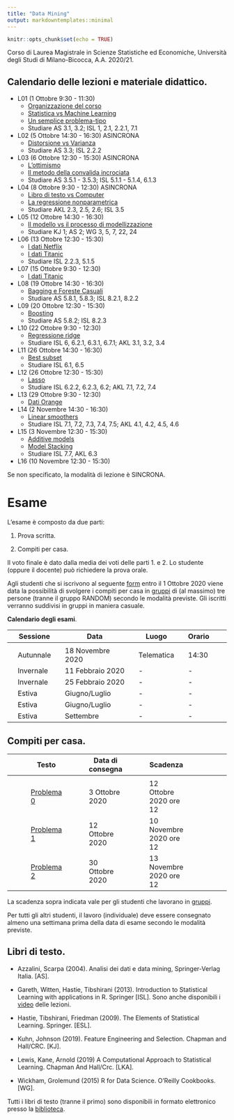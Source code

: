 ```yaml
---
title: "Data Mining"
output: markdowntemplates::minimal
---
```


```r
knitr::opts_chunk$set(echo = TRUE)
```

Corso di Laurea Magistrale in Scienze Statistiche ed Economiche, Università degli Studi di Milano-Bicocca, A.A. 2020/21.

## Calendario delle lezioni e materiale didattico.

* L01 (1 Ottobre 9:30 - 11:30)
  * [Organizzazione del corso](docs/lezioni/L01/Organizzazione.html)
  * [Statistica vs Machine Learning](docs/lezioni/L01/Introduzione.html)
  * [Un semplice problema-tipo](docs/lezioni/L01/ProblemaTipo.html)
  * Studiare AS 3.1, 3.2; ISL 1, 2.1, 2.2.1, 7.1
  
* L02 (5 Ottobre 14:30 - 16:30) ASINCRONA
  * [Distorsione vs Varianza](docs/lezioni/L02/DistorsioneVsVarianza.html)
  * Studiare AS 3.3; ISL 2.2.2
  
* L03 (6 Ottobre 12:30 - 15:30) ASINCRONA
  * [L'ottimismo](docs/lezioni/L03/Ottimismo.html)
  * [Il metodo della convalida incrociata](docs/lezioni/L03/ConvalidaIncrociata.html)
  * Studiare AS 3.5.1 - 3.5.3; ISL 5.1.1 - 5.1.4, 6.1.3
  
* L04 (8 Ottobre 9:30 - 12:30) ASINCRONA
  * [Libro di testo vs Computer](docs/lezioni/L04/LibroVsComputer.html)
  * [La regressione nonparametrica](docs/lezioni/L04/kNN.html)
  * Studiare AKL 2.3, 2.5, 2.6; ISL 3.5

* L05 (12 Ottobre 14:30 - 16:30) 
  * [Il modello vs il processo di modellizzazione](docs/lezioni/L05/ModelVsPM.html)
  * Studiare KJ 1; AS 2; WG 3, 5, 7, 22, 24

* L06 (13 Ottobre 12:30 - 15:30) 
  * [I dati Netflix](docs/lezioni/L06/Netflix.html)
  * [I dati Titanic](docs/lezioni/L06/Titanic.html)
  * Studiare ISL 2.2.3, 5.1.5

* L07 (15 Ottobre 9:30 - 12:30)
  * [I dati Titanic](docs/lezioni/L06/Titanic.html)

* L08 (19 Ottobre 14:30 - 16:30) 
  * [Bagging e Foreste Casuali](docs/lezioni/L07/BaggingFC.html)
  * Studiare AS 5.8.1, 5.8.3; ISL 8.2.1, 8.2.2

* L09 (20 Ottobre 12:30 - 15:30) 
  * [Boosting](docs/lezioni/L08/Boosting.html)
  * Studiare AS 5.8.2; ISL 8.2.3

* L10 (22 Ottobre 9:30 - 12:30) 
  * [Regressione ridge](docs/lezioni/L09/Ridge.html)
  * Studiare ISL 6, 6.2.1, 6.3.1, 6.7.1; AKL 3.1, 3.2, 3.4

* L11 (26 Ottobre 14:30 - 16:30) 
  * [Best subset](docs/lezioni/L11/Bestsubsets.html)
  * Studiare ISL 6.1, 6.5
  
* L12 (26 Ottobre 12:30 - 15:30) 
  * [Lasso](docs/lezioni/L12/Lasso.html)
  * Studiare ISL 6.2.2, 6.2.3, 6.2; AKL 7.1, 7.2, 7.4

* L13 (29 Ottobre 9:30 - 12:30) 
  * [Dati Orange](docs/lezioni/L13/Orange.html)

* L14 (2 Novembre 14:30 - 16:30) 
  * [Linear smoothers](docs/lezioni/L14/LinearSmoothers.html)
  * Studiare ISL 7.1, 7.2, 7.3, 7.4, 7.5;  AKL 4.1, 4.2, 4.5, 4.6 

* L15 (3 Novembre 12:30 - 15:30) 
  * [Additive models](docs/lezioni/L15/AdditiveModels.html)
  * [Model Stacking](docs/lezioni/L15/ModelStaking.html)
  * Studiare ISL 7.7, AKL 6.3

* L16 (10 Novembre 12:30 - 15:30) 

Se non specificato, la modalità di lezione è SINCRONA.

# Esame

L'esame è composto da due parti:

1. Prova scritta.

2. Compiti per casa.

Il voto finale è dato dalla media dei voti delle parti 1. e 2. Lo studente (oppure il docente) può richiedere la prova orale.

Agli studenti che si iscrivono al seguente [form](https://docs.google.com/forms/d/e/1FAIpQLSdOOTc_IcCx8Nzv7JhxqIcs7C3nvTv9mdUS3PpMSMpF7thNxQ/viewform?usp=sf_link) entro il 1 Ottobre 2020 viene data la possibilità di svolgere i compiti per casa in [gruppi](docs/hw/gruppiDM.pdf) di (al massimo) tre persone (tranne il gruppo RANDOM) secondo le modalità previste. Gli iscritti verranno suddivisi in gruppi in maniera casuale. 

**Calendario degli esami**.

|| Sessione || Data || Luogo || Orario ||
|-|-|-|-|-|-|-|-|-|-|
||  || ||  ||  || ||
|| Autunnale || 18 Novembre 2020 || Telematica ||  14:30||
|| Invernale || 11 Febbraio 2020 || - || -  ||
|| Invernale || 25 Febbraio 2020 || -  || - ||
|| Estiva || Giugno/Luglio || - || -  ||
|| Estiva || Giugno/Luglio  || -  || -  ||
|| Estiva || Settembre  || -  || -  ||

## Compiti per casa.

|| Testo || Data di consegna || Scadenza ||
|-|-|-|-|-|-|-|-|
||  || ||  ||  ||
|| [Problema 0](docs/hw/Problema0.pdf) || 3 Ottobre 2020 || 12 Ottobre 2020 ore 12 ||
|| [Problema 1](docs/hw/Problema1.pdf) ||  12 Ottobre 2020 || 10 Novembre 2020 ore 12 ||
|| [Problema 2](docs/hw/Problema2.pdf) ||  30 Ottobre 2020 || 13 Novembre 2020 ore 12 ||

La scadenza sopra indicata vale per gli studenti che lavorano in [gruppi](docs/hw/gruppiDM.pdf). 

Per tutti gli altri studenti, il lavoro (individuale) deve essere consegnato almeno una settimana prima della data di esame secondo le modalità previste. 


## Libri di testo.

* Azzalini, Scarpa (2004). Analisi dei dati e data mining, Springer-Verlag Italia. [AS].

* Gareth, Witten, Hastie, Tibshirani (2013). Introduction to Statistical Learning with applications in R. Springer [ISL]. Sono anche disponibili i [video](https://www.r-bloggers.com/2014/09/in-depth-introduction-to-machine-learning-in-15-hours-of-expert-videos/) delle lezioni. 

* Hastie, Tibshirani, Friedman (2009). The Elements of Statistical Learning. Springer. [ESL].

* Kuhn, Johnson (2019). Feature Engineering and Selection. Chapman and Hall/CRC. [KJ].

* Lewis, Kane, Arnold (2019) A Computational Approach to Statistical Learning. Chapman And Hall/Crc. [LKA].

* Wickham, Grolemund (2015) R for Data Science. O'Reilly Cookbooks. [WG].

Tutti i libri di testo (tranne il primo) sono disponibili in formato elettronico presso la [biblioteca](https://www.biblio.unimib.it/it/risorse/accesso-alle-risorse-remoto).

